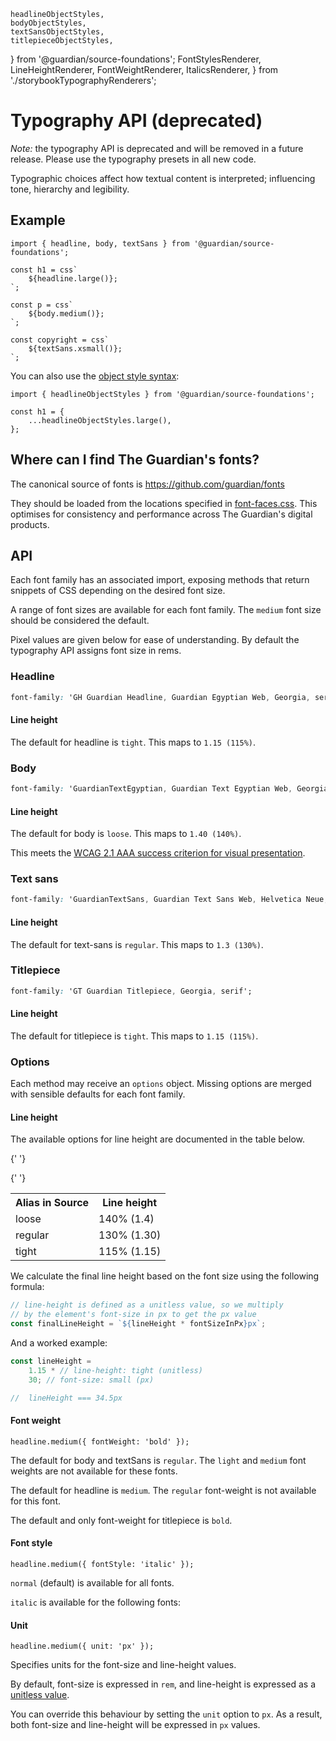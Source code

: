 	headlineObjectStyles,
	bodyObjectStyles,
	textSansObjectStyles,
	titlepieceObjectStyles,
} from '@guardian/source-foundations';
	FontStylesRenderer,
	LineHeightRenderer,
	FontWeightRenderer,
	ItalicsRenderer,
} from './storybookTypographyRenderers';

<Meta of={TypographyStories} />

# Typography API (deprecated)

_Note:_ the typography API is deprecated and will be removed in a future
release. Please use the typography presets in all new code.

Typographic choices affect how textual content is interpreted; influencing tone,
hierarchy and legibility.

## Example

```tsx
import { headline, body, textSans } from '@guardian/source-foundations';

const h1 = css`
	${headline.large()};
`;

const p = css`
	${body.medium()};
`;

const copyright = css`
	${textSans.xsmall()};
`;
```

You can also use the [object style syntax](https://emotion.sh/docs/object-styles):

```tsx
import { headlineObjectStyles } from '@guardian/source-foundations';

const h1 = {
	...headlineObjectStyles.large(),
};
```

## Where can I find The Guardian's fonts?

The canonical source of fonts is https://github.com/guardian/fonts

They should be loaded from the locations specified in [font-faces.css](https://github.com/guardian/fonts/blob/main/fonts/web/font-faces.css). This optimises for consistency and performance across The Guardian's digital products.

## API

Each font family has an associated import, exposing methods that return snippets
of CSS depending on the desired font size.

A range of font sizes are available for each font family. The `medium` font size
should be considered the default.

Pixel values are given below for ease of understanding. By default the
typography API assigns font size in rems.

### Headline

```css
font-family: 'GH Guardian Headline, Guardian Egyptian Web, Georgia, serif';
```

<Canvas>
	<Story of={TypographyStories.Headline} />
</Canvas>

#### Line height

The default for headline is `tight`. This maps to `1.15 (115%)`.

<Canvas>
	<Story of={TypographyStories.HeadlineLineheight} />
</Canvas>

### Body

```css
font-family: 'GuardianTextEgyptian, Guardian Text Egyptian Web, Georgia, serif';
```

<Canvas>
	<Story of={TypographyStories.Body} />
</Canvas>

#### Line height

The default for body is `loose`. This maps to `1.40 (140%)`.

This meets the [WCAG 2.1 AAA success criterion for visual presentation](https://www.w3.org/TR/WCAG21/#visual-presentation).

<Canvas>
	<Story of={TypographyStories.BodyLineheight} />
</Canvas>

### Text sans

```css
font-family: 'GuardianTextSans, Guardian Text Sans Web, Helvetica Neue, Helvetica, Arial, Lucida Grande, sans-serif';
```

<Canvas>
	<Story of={TypographyStories.TextSans} />
</Canvas>

#### Line height

The default for text-sans is `regular`. This maps to `1.3 (130%)`.

<Canvas>
	<Story of={TypographyStories.TextSansLineheight} />
</Canvas>

### Titlepiece

```css
font-family: 'GT Guardian Titlepiece, Georgia, serif';
```

<Canvas>
	<Story of={TypographyStories.Titlepiece} />
</Canvas>

#### Line height

The default for titlepiece is `tight`. This maps to `1.15 (115%)`.

<Canvas>
	<Story of={TypographyStories.TitlepieceLineheight} />
</Canvas>

### Options

Each method may receive an `options` object. Missing options are merged with sensible defaults for each font family.

#### Line height

The available options for line height are documented in the table below.

<table>
  <tr>
    <th>Alias in Source</th>
    <th>Line height</th>
  </tr>

{' '}

<tr>
	<td>loose</td>
	<td>140% (1.4)</td>
</tr>

{' '}

<tr>
	<td>regular</td>
	<td>130% (1.30)</td>
</tr>

  <tr>
    <td>tight</td>
    <td>115% (1.15)</td>
  </tr>
</table>

We calculate the final line height based on the font size using the following formula:

```ts
// line-height is defined as a unitless value, so we multiply
// by the element's font-size in px to get the px value
const finalLineHeight = `${lineHeight * fontSizeInPx}px`;
```

And a worked example:

```ts
const lineHeight =
	1.15 * // line-height: tight (unitless)
	30; // font-size: small (px)

//  lineHeight === 34.5px
```

#### Font weight

```tsx
headline.medium({ fontWeight: 'bold' });
```

<Canvas>
	<Story of={TypographyStories.FontWeight} />
</Canvas>

The default for body and textSans is `regular`. The `light` and `medium` font weights are not available for these fonts.

The default for headline is `medium`. The `regular` font-weight is not available for this font.

The default and only font-weight for titlepiece is `bold`.

#### Font style

```tsx
headline.medium({ fontStyle: 'italic' });
```

`normal` (default) is available for all fonts.

`italic` is available for the following fonts:

<Canvas>
	<Story of={TypographyStories.Italics} />
</Canvas>

#### Unit

```tsx
headline.medium({ unit: 'px' });
```

Specifies units for the font-size and line-height values.

By default, font-size is expressed in `rem`, and line-height is expressed as a [unitless value](https://developer.mozilla.org/en-US/docs/Web/CSS/line-height#values).

You can override this behaviour by setting the `unit` option to `px`. As a result, both font-size and line-height will be expressed in `px` values.
